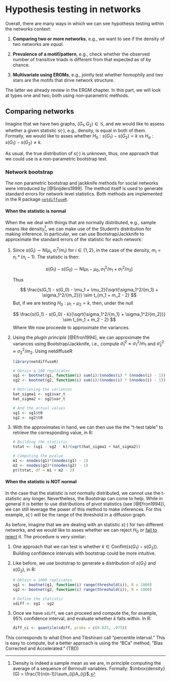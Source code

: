 # Hypothesis testing in networks

Overall, there are many ways in which we can see hypothesis testing within
the networks context:

1. **Comparing two or more networks**, e.g., we want to see if the density of
two networks are *equal*.

2. **Prevalence of a motif/pattern**, e.g., check whether the observed number
of transitive triads is different from that expected as of by chance.

3. **Multivariate using ERGMs**, e.g., jointly test whether homophily and 
two stars are the motifs that drive network structure.

The latter we already review in the ERGM chapter. In this part, we will look
at types one and two; both using non-parametric methods.

## Comparing networks

Imagine that we have two graphs, $(G_1,G_2) \in \mathcal{G}$, and we would like
to assess whether a given statistic $s(\cdot)$, e.g., density, is equal in both of them.
Formally, we would like to asses whether $H_0: s(G_1) - s(G_2) = k$ vs
$H_a: s(G_1) - s(G_2) \neq k$. 

As usual, the true distribution of $s(\cdot)$ is unknown, thus, one approach that
we could use is a non-parametric bootstrap test.

### Network bootstrap

The non parametric bootstrap and jackknife methods for social networks were
introduced by [@Snijders1999]. The method itself is used to generate standard
errors for network level statistics. Both methods are implemented in the R
package [`netdiffuseR`](https://cran.r-project.org/package=netdiffuseR).

#### When the statistic is normal

When the we deal with things that are normally distributed, e.g., sample means
like density[^density-sample-mean],
we can make use of the Student's distribution for making inference. In particular,
we can use Bootstrap/Jackknife to approximate the standard errors of the statistic
for each network:

[^density-sample-mean]: Density is indeed a sample mean as we are, in principle
computing the average of a sequence of Bernoulli variables. Formally:
$\mbox{density}(G) = \frac{1}{n(n-1)}\sum_{ij}A_{ij}$.

1. Since $s(G_i)\sim \mbox{N}(\mu_i,\sigma_i^2/m_i)$ for $i\in\{1,2\}$, in the case
   of the density, $m_i = n_i * (n_i - 1)$. The statistic is then:

   $$
   s(G_1) - s(G_0)\sim \mbox{N}(\mu_1-\mu_0, \sigma_1^2/n_1 + \sigma_1^2/n_2)
   $$
   
   Thus
   
   $$
   \frac{s(G_1) - s(G_0) - \mu_1 + \mu_2}{\sqrt{\sigma_1^2/{m_1} + \sigma_1^2/{m_2}}} \sim t_{m_1 + m_2 - 2}
   $$
   But, if we are testing $H_0: \mu_1 - \mu_2 = k$, then, under the null
   
   $$
   \frac{s(G_1) - s(G_0) - k}{\sqrt{\sigma_1^2/{m_1} + \sigma_1^2/{m_2}}} \sim t_{m_1 + m_2 - 2}
   $$
   Where We now proceede to approximate the variances.
   
2. Using the *plugin principle* [@Efron1994], we can approximate the variances
   using Bootstrap/Jackknife, i.e., compute $\hat\sigma_1^2\approx\sigma_1^2/m_1$ and
   $\hat\sigma_2^2\approx\sigma_2^2/m_2$. Using netdiffuseR
   
   ```r
   library(netdiffuseR)
   
   # Obtain a 100 replicates
   sg1 <- bootnet(g1, function(i) sum(i)/(nnodes(i) * (nnodes(i) - 1)), R = 100)
   sg2 <- bootnet(g2, function(i) sum(i)/(nnodes(i) * (nnodes(i) - 1)), R = 100)
   
   # Retrieving the variances
   hat_sigma1 <- sg1$var_t
   hat_sigma2 <- sg2$var_t
   
   # And the actual values
   sg1 <- sg1$t0
   sg2 <- sg2$t0
   ```
   
3. With the approximates in hand, we can then use the the "t-test table" to
   retrieve the corresponding value, in R:
   
   ```r
   # Building the statistic
   tstat <- (sg1 - sg2 - k)/(sqrt(hat_sigma1 + hat_sigma2))
   
   # Computing the pvalue
   m1 <- nnodes(g1)*(nnodes(g1) - 1)
   m2 <- nnodes(g2)*(nnodes(g2) - 1)
   pt(tstat, df = m1 + m2 - 2)
   ```

#### When the statistic is NOT normal

In the case that the statistic is not normally distributed, we cannot use the
t-statistic any longer. Nevertheless, the Bootstrap can come to help. While
in general it is better to use distributions of pivot statistics (see [@Efron1994]),
we can still leverage the power of this method to make inferences. For this
example, $s(\cdot)$ will be the range of the threshold in a diffusion graph.

As before, imagine that we are dealing with an statistic $s(\cdot)$ for two
different networks, and we would like to asses whether we can reject $H_0$ 
or [fail to reject](https://www.thoughtco.com/fail-to-reject-in-a-hypothesis-test-3126424) it.
The procedure is very similar:

1. One approach that we can test is whether $k \in \mbox{ConfInt}(s(G_1) - s(G_2))$.
   Building confidence intervals with bootstrap could be more intuitive.
   
2. Like before, we use bootstrap to generate a distribution of $s(G_1)$ and
   $s(G_2)$, in R:
   
   ```r
   # Obtain a 1000 replicates
   sg1 <- bootnet(g1, function(i) range(threshold(i)), R = 1000)
   sg2 <- bootnet(g2, function(i) range(threshold(i)), R = 1000)
   
   # Define the statistic
   sdiff <- sg1 - sg2
   ```
   
3. Once we have `sdiff`, we can proceed and compute the, for example, 95\%
   confidence interval, and evaluate whether $k$ falls within. In R:
   
   ```r
   diff_ci <- quantile(sdiff, probs = c(0.025, .975))
   ```
   
This corresponds to what Efron and Tibshirani call "percentile interval."
This is easy to compute, but a better approach is using the "BCa" method,
"Bias Corrected and Accelerated." (TBD)


